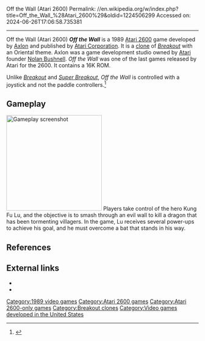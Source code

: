 Off the Wall (Atari 2600)
Permalink: //en.wikipedia.org/w/index.php?title=Off_the_Wall_%28Atari_2600%29&oldid=1224506299
Accessed on: 2024-06-26T17:06:58.735381



------
Off the Wall (Atari 2600)
{{Short description|1989  video game}}
{{for|the arcade game|Off the Wall (1991 video game)}}
{{Infobox video game
| title = Off the Wall
| image = File:Off_the_Wall_1989_Atari_2600_Cover_Art.jpg
| developer = [[Axlon]]
| publisher = [[Atari Corporation]]
| platforms = [[Atari 2600]]
| released = 1989
}}
'''''Off the Wall''''' is a 1989 [[Atari 2600]] game developed by [[Axlon]] and published by [[Atari Corporation]]. It is a [[Breakout clone|clone]] of ''[[Breakout (video game)|Breakout]]'' with an Oriental theme. Axlon was a game development studio owned by [[Atari]] founder [[Nolan Bushnell]].  ''Off the Wall'' was one of the last games released by Atari for the 2600. It contains a 16K ROM.

Unlike ''[[Breakout (video game)|Breakout]]'' and ''[[Super Breakout]]'', ''Off the Wall'' is controlled with a joystick and not the paddle controllers.<ref name="vgc">{{cite web|title=Atari 2600 reviews N-O|url=http://videogamecritic.com/2600no.htm|website=The Video Game Critic}}</ref>

==Gameplay==
[[File:Off the Wall Screenshot.png|thumb|right|250px|Gameplay screenshot]]
Players take control of the hero Kung Fu Lu, and the objective is to smash through an evil wall to kill a dragon that has been tormenting villagers. In the game, Lu receives several power-ups to achieve his goal, and he must overcome a bat that stands in his way.

==References==
{{reflist}}

==External links==
* {{atarimania|id=14043}}
* {{AtariAge software|id=330}}

[[Category:1989 video games]]
[[Category:Atari 2600 games]]
[[Category:Atari 2600-only games]]
[[Category:Breakout clones]]
[[Category:Video games developed in the United States]]


{{paddle-videogame-stub}}
{{atari-console-stub}}